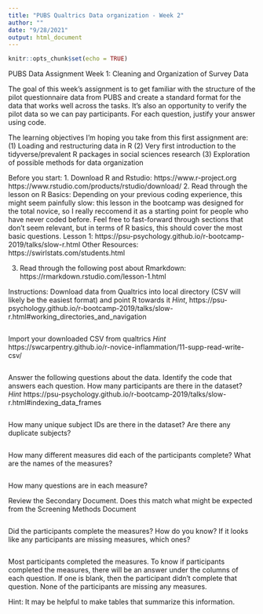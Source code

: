 ```yaml
---
title: "PUBS Qualtrics Data organization - Week 2"
author: ""
date: "9/28/2021"
output: html_document
---
```


```r
knitr::opts_chunk$set(echo = TRUE)
```


PUBS Data Assignment Week 1: Cleaning and Organization of Survey Data 
 
The goal of this week’s assignment is to get familiar with the structure of the pilot questionnaire data from PUBS and create a standard format for the data that works well across the tasks. It’s also an opportunity to verify the pilot data so we can pay participants. For each question, justify your answer using code. 
 
The learning objectives I’m hoping you take from this first assignment are: 
(1) Loading and restructuring data in R 
(2) Very first introduction to the tidyverse/prevalent R packages in social sciences research 
(3) Exploration of possible methods for data organization 
 
 
Before you start: 
1. Download R and Rstudio: 
                  https://www.r-project.org 
                  https://www.rstudio.com/products/rstudio/download/
2. Read through the lesson on R Basics:
      Depending on your previous coding experience, this might seem painfully slow: this lesson in the bootcamp was designed for the total novice, so I really reccomend it as a starting point for people who have never coded before. Feel free to fast-forward through sections that don't seem relevant, but in terms of R basics, this should cover the most basic questions. 
      Lesson 1: https://psu-psychology.github.io/r-bootcamp-2019/talks/slow-r.html
      Other Resources: https://swirlstats.com/students.html 
                  
3. Read through the following post about Rmarkdown:
                  https://rmarkdown.rstudio.com/lesson-1.html
 


Instructions: 
Download data from Qualtrics into local directory (CSV will likely be the easiest format) and point R towards it
*Hint*, https://psu-psychology.github.io/r-bootcamp-2019/talks/slow-r.html#working_directories_and_navigation
```r

```

Import your downloaded CSV from qualtrics 
*Hint* https://swcarpentry.github.io/r-novice-inflammation/11-supp-read-write-csv/
```r

```

 
Answer the following questions about the data. Identify the code that answers each question.
How many participants are there in the dataset?
*Hint* https://psu-psychology.github.io/r-bootcamp-2019/talks/slow-r.html#indexing_data_frames

```r

```

How many unique subject IDs are there in the dataset? Are there any duplicate subjects?

```r

```

How many different measures did each of the participants complete? What are the names of the measures?
```r

```

How many questions are in each measure? 

Review the Secondary Document. Does this match what might be expected from the Screening Methods Document 
```r

```

Did the participants complete the measures? How do you know? 
If it looks like any participants are missing measures, which ones? 
```r

```



Most participants completed the measures. To know if participants completed the measures, there will be an answer under the columns of each question. If one is blank, then the participant didn’t complete that question. 
None of the participants are missing any measures. 


Hint: It may be helpful to make tables that summarize this information.  

